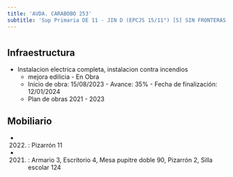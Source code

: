 ```yaml
---
title: 'AVDA. CARABOBO 253'
subtitle: 'Sup Primaria DE 11 - JIN D (EPCJS 15/11°) [S] SIN FRONTERAS - EPA N° 15 REPUBLICA ORIENTAL DEL URUGUAY - EPC N° 15 REPUBLICA ORIENTAL DEL URUGUAY'
---
```


#
## Infraestructura

* Instalacion electrica completa, instalacion contra incendios 
    + mejora edilicia - En Obra 
    + Inicio de obra: 15/08/2023 - Avance: 35% - Fecha de finalización: 12/01/2024 
    + Plan de obras 2021 - 2023 






## Mobiliario

*  (2022) : Pizarrón 11 

*  (2021) : Armario 3, Escritorio 4, Mesa pupitre doble 90, Pizarrón 2, Silla escolar 124 



